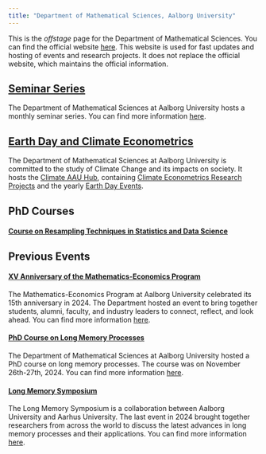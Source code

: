 ```yaml
---
title: "Department of Mathematical Sciences, Aalborg University"
---
```


This is the *offstage* page for the Department of Mathematical Sciences. You can find the official website [here](https://www.math.aau.dk/). This website is used for fast updates and hosting of events and research projects. It does not replace the official website, which maintains the official information.

## [Seminar Series](LSS.qmd)

The Department of Mathematical Sciences at Aalborg University hosts a monthly seminar series. You can find more information [here](LSS.qmd).

## [Earth Day and Climate Econometrics](https://climateaau.github.io)

The Department of Mathematical Sciences at Aalborg University is committed to the study of Climate Change and its impacts on society. It hosts the [Climate AAU Hub](https://climateaau.github.io), containing [Climate Econometrics Research Projects](https://climateaau.github.io/climateeconometrics.html) and the yearly [Earth Day Events](https://climateaau.github.io/earthday2024.html).

## PhD Courses 

#### [Course on Resampling Techniques in Statistics and Data Science](Resampling-PhD.qmd)

## Previous Events

#### [XV Anniversary of the Mathematics-Economics Program](XV.qmd)

The Mathematics-Economics Program at Aalborg University celebrated its 15th anniversary in 2024. The Department hosted an event to bring together students, alumni, faculty, and industry leaders to connect, reflect, and look ahead. You can find more information [here](XV.qmd).

#### [PhD Course on Long Memory Processes](LM-PhD.qmd)

The Department of Mathematical Sciences at Aalborg University hosted a PhD course on long memory processes. The course was on November 26th-27th, 2024. You can find more information [here](LM-PhD.qmd).

#### [Long Memory Symposium](LMS.qmd)

The Long Memory Symposium is a collaboration between Aalborg University and Aarhus University. The last event in 2024 brought together researchers from across the world to discuss the latest advances in long memory processes and their applications. You can find more information [here](LMS.qmd).